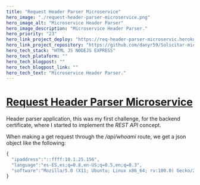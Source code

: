 ```yaml
---
title: "Request Header Parser Microservice"
hero_image: "./request-header-parser-microservice.png"
hero_image_alt: "Microservice Header Parser"
hero_image_description: "Microservice Header Parser."
hero_priority: "23"
hero_link_project_deploy: "https://req-header-parser-microservic.herokuapp.com/"
hero_link_project_repository: "https://github.com/danyr59/Solicitar-microservicio-de-analizador-de-encabezado"
hero_tech_stack: "HTML JS NODEJS EXPRESS"
hero_tech_plataform: ""
hero_tech_blogpost: ""
hero_tech_blogpost_link: ""
hero_tech_text: "Microservice Header Parser."
---
```


# [Request Header Parser Microservice](https://github.com/danyr59/Solicitar-microservicio-de-analizador-de-encabezado "request-header-parser-microservice") 

Header parser application, this was my first challenge, for the backend certificate, where I started to implement the *REST API* concept.

When making a get request through the */api/whoami* route, we get a json object like the following:

```js
{
  "ipaddress":"::ffff:10.1.25.156",
  "language":"es-ES,es;q=0.8,en-US;q=0.5,en;q=0.3",
  "software":"Mozilla/5.0 (X11; Ubuntu; Linux x86_64; rv:100.0) Gecko/20100101 Firefox/100.0"
}
```
